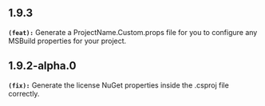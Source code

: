 ## 1.9.3
**`(feat):`** Generate a ProjectName.Custom.props file for you to configure any MSBuild properties for your project.

## 1.9.2-alpha.0
**`(fix):`** Generate the license NuGet properties inside the .csproj file correctly.

